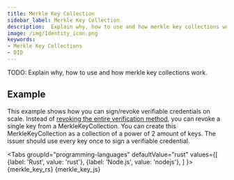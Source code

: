 ```yaml
---
title: Merkle Key Collection
sidebar_label: Merkle Key Collection
description:  Explain why, how to use and how merkle key collections work
image: /img/Identity_icon.png
keywords:
- Merkle Key Collections
- DID
---
```

TODO: Explain why, how to use and how merkle key collections work.


## Example

This example shows how you can sign/revoke verifiable credentials on scale.
Instead of [revoking the entire verification method](revoke), you can revoke a single key from a MerkleKeyCollection.
You can create this MerkleKeyCollection as a collection of a power of 2 amount of keys.
The issuer should use every key once to sign a verifiable credential.

<Tabs
groupId="programming-languages"
defaultValue="rust"
values={[
{label: 'Rust', value: 'rust'},
{label: 'Node.js', value: 'nodejs'},
]
}>
<TabItem value="rust">
<CodeBlock className="language-rust">
{merkle_key_rs}
</CodeBlock>
</TabItem>
<TabItem value='nodejs'>
<CodeBlock className="language-javascript">
{merkle_key_js}
</CodeBlock></TabItem>
</Tabs>